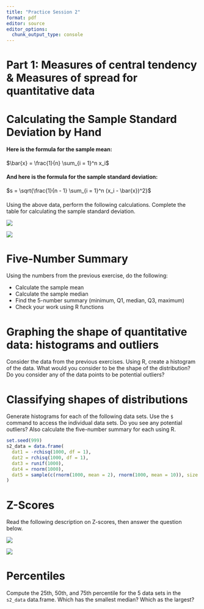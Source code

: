 ```yaml
---
title: "Practice Session 2"
format: pdf
editor: source
editor_options: 
  chunk_output_type: console
---
```


# Part 1:   Measures of central tendency 	&  Measures of spread for quantitative data	

# Calculating the Sample Standard Deviation by Hand

#### Here is the formula for the sample mean:

$\bar{x} = \frac{1}{n} \sum_{i = 1}^n x_i$

#### And here is the formula for the sample standard deviation:

$s = \sqrt{\frac{1}{n - 1} \sum_{i = 1}^n (x_i - \bar{x})^2}$

#### 


Using the above data, perform the following calculations. Complete the table
for calculating the sample standard deviation.

![](s_calc.png) 

![](s_sum.png)

# Five-Number Summary

Using the numbers from the previous exercise, do the following:

* Calculate the sample mean
* Calculate the sample median
* Find the 5-number summary (minimum, Q1, median, Q3, maximum)
* Check your work using R functions 

# Graphing the shape of quantitative data: histograms and outliers

Consider the data from the previous exercises. Using R, create a histogram of the data. What would you consider to be the shape of the distribution? Do you consider any of the data points to be potential outliers?

# Classifying shapes of distributions

Generate histograms for each of the following data sets. Use the `$` command to access the individual data sets. Do you see any potential outliers? Also calculate the five-number summary for each using R.

```r
set.seed(999)
s2_data = data.frame(
  dat1 = -rchisq(1000, df = 1),
  dat2 = rchisq(1000, df = 1),
  dat3 = runif(1000),
  dat4 = rnorm(1000),
  dat5 = sample(c(rnorm(1000, mean = 2), rnorm(1000, mean = 10)), size = 1000)
)
```
 
# Z-Scores

Read the following description on Z-scores, then answer the question below.

![](z_score.png)

![](weather.png)

# Percentiles

Compute the 25th, 50th, and 75th percentile for the 5 data sets in the `s2_data` data.frame. Which has the smallest median? Which as the largest?

